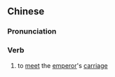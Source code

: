 {{also|迎驾}}
==Chinese==
{{zh-forms|s=迎驾}}

===Pronunciation===
{{zh-pron
|m=yíngjià
|cat=v
}}

===Verb===
{{zh-verb}}

# {{lb|zh|archaic}} to [[meet]] the [[emperor]]'s [[carriage]]